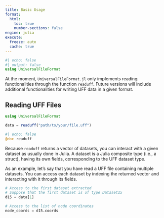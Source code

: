 ```yaml
---
title: Basic Usage
format:
  html:
    toc: true
    number-sections: false
engine: julia
execute:
  freeze: auto
  cache: true
---
```


```julia
#| echo: false
#| output: false
using UniversalFileFormat
```

At the moment, `UniversalFileFormat.jl` only implements reading functionalities through the function `readuff`. Future versions will include additional functionalities for writing UFF data in a given format.

## Reading UFF Files

```julia
using UniversalFileFormat

data = readuff("path/to/your/file.uff")
```

::: {.api}
```julia
#| echo: false
@doc readuff
```
:::

Because `readuff` returns a vector of datasets, you can interact with a given dataset as usually done in Julia. A dataset is a Julia composite type (i.e., a struct), having its own fields, corresponding to the UFF dataset type.

As an example, let's say that you have read a UFF file containing multiple datasets. You can access each dataset by indexing the returned vector and interacting with it through its fields.
```julia
# Access to the first dataset extracted
# Suppose that the first dataset is of type Dataset15
d15 = data[1]

# Access to the list of node coordinates
node_coords = d15.coords
```
